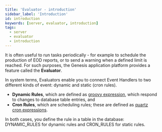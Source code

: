 ```yaml
---
title: 'Evaluator - introduction'
sidebar_label: 'Introduction'
id: introduction
keywords: [server, evaluator, introduction]
tags:
  - server
  - evaluator
  - introduction
---
```



It is often useful to run tasks periodically - for example to schedule the production of EOD reports, or to send a warning when a defined limit is reached. For such purposes, the Genesis application platform provides a feature called the **Evaluator**.

In system terms, Evaluators enable you to connect Event Handlers to two different kinds of event: dynamic and static (cron rules).

- **Dynamic Rules**, which are defined as [groovy expression](https://groovy-lang.org/syntax.html), which respond to changes to database table entries, and
- **Cron Rules**, which are scheduling rules; these are defined as [quartz cron expressions](http://www.quartz-scheduler.org/documentation/quartz-2.3.0/tutorials/crontrigger.html).

In both cases, you define the rule in a table in the database: DYNAMIC_RULES for dynamic rules and CRON_RULES for static rules. 
